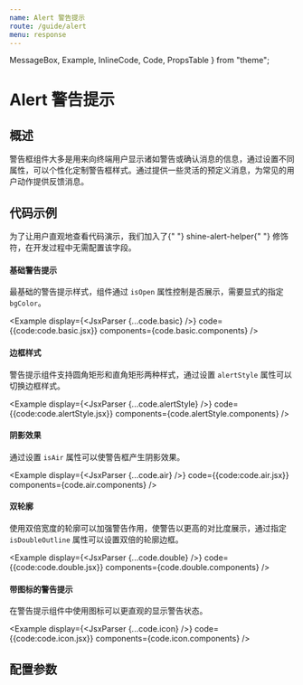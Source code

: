 ```yaml
---
name: Alert 警告提示
route: /guide/alert
menu: response
---
```


  MessageBox,
  Example,
  InlineCode,
  Code,
  PropsTable
} from "theme";

# Alert 警告提示

## 概述

警告框组件大多是用来向终端用户显示诸如警告或确认消息的信息，通过设置不同属性，可以个性化定制警告框样式。通过提供一些灵活的预定义消息，为常见的用户动作提供反馈消息。

## 代码示例

<MessageBox messageType="info">
  为了让用户直观地查看代码演示，我们加入了{" "}
  <InlineCode>shine-alert-helper</InlineCode>{" "}
  修饰符，在开发过程中无需配置该字段。
</MessageBox>

#### 基础警告提示
最基础的警告提示样式，组件通过 `isOpen` 属性控制是否展示，需要显式的指定 `bgColor`。

<Example 
  display={<JsxParser {...code.basic} />}
  code={{code:code.basic.jsx}}
  components={code.basic.components}
/>

#### 边框样式
警告提示组件支持圆角矩形和直角矩形两种样式，通过设置 `alertStyle` 属性可以切换边框样式。

<Example 
  display={<JsxParser {...code.alertStyle} />}
  code={{code:code.alertStyle.jsx}}
  components={code.alertStyle.components}
/>

#### 阴影效果
通过设置 `isAir` 属性可以使警告框产生阴影效果。

<Example 
  display={<JsxParser {...code.air} />}
  code={{code:code.air.jsx}}
  components={code.air.components}
/>

#### 双轮廓
使用双倍宽度的轮廓可以加强警告作用，使警告以更高的对比度展示，通过指定 `isDoubleOutline` 属性可以设置双倍的轮廓边框。

<Example 
  display={<JsxParser {...code.double} />}
  code={{code:code.double.jsx}}
  components={code.double.components}
/>

#### 带图标的警告提示
在警告提示组件中使用图标可以更直观的显示警告状态。

<Example 
  display={<JsxParser {...code.icon} />}
  code={{code:code.icon.jsx}}
  components={code.icon.components}
/>

## 配置参数

<PropsTable of={Alert} />
